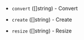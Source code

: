 <!-- Code generated from the comments of the QemuImgArgs struct in builder/libvirt/config.go; DO NOT EDIT MANUALLY -->

- `convert` ([]string) - Convert

- `create` ([]string) - Create

- `resize` ([]string) - Resize

<!-- End of code generated from the comments of the QemuImgArgs struct in builder/libvirt/config.go; -->
